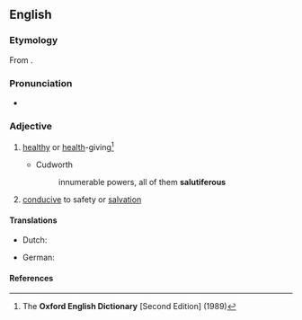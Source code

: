 ==English==

===Etymology===
From {{der|en|la|salūtifer||[[bear]]ing [[health]], [[health-giving]]}}.

===Pronunciation===
* {{a|RP}} {{IPA|en|/sæljʊˈtɪfɛɹəs/}}

===Adjective===
{{en-adj}}

# {{lb|en|dated}} [[healthy]] or [[health]]-giving<ref name="OED-def">The '''Oxford English Dictionary''' [Second Edition] (1989)</ref>
#* Cudworth
#*: innumerable powers, all of them '''salutiferous'''
# [[conducive]] to safety or [[salvation]]

====Translations====
{{trans-top|healthy or health-giving}}
* Dutch: {{t+|nl|heilzaam}}
{{trans-mid}}
* German: {{t+|de|heilbringend}}
{{trans-bottom}}

====References====
<references/>